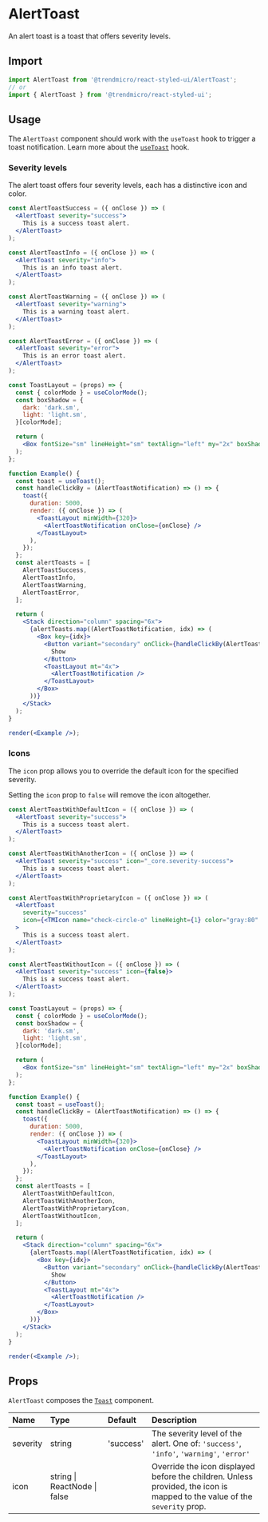 # AlertToast

An alert toast is a toast that offers severity levels.

## Import

```js
import AlertToast from '@trendmicro/react-styled-ui/AlertToast';
// or
import { AlertToast } from '@trendmicro/react-styled-ui';
```

## Usage

The `AlertToast` component should work with the `useToast` hook to trigger a toast notification. Learn more about the [`useToast`](./usetoast) hook.

### Severity levels

The alert toast offers four severity levels, each has a distinctive icon and color.

```jsx noInline
const AlertToastSuccess = ({ onClose }) => (
  <AlertToast severity="success">
    This is a success toast alert.
  </AlertToast>
);

const AlertToastInfo = ({ onClose }) => (
  <AlertToast severity="info">
    This is an info toast alert.
  </AlertToast>
);

const AlertToastWarning = ({ onClose }) => (
  <AlertToast severity="warning">
    This is a warning toast alert.
  </AlertToast>
);

const AlertToastError = ({ onClose }) => (
  <AlertToast severity="error">
    This is an error toast alert.
  </AlertToast>
);

const ToastLayout = (props) => {
  const { colorMode } = useColorMode();
  const boxShadow = {
    dark: 'dark.sm',
    light: 'light.sm',
  }[colorMode];

  return (
    <Box fontSize="sm" lineHeight="sm" textAlign="left" my="2x" boxShadow={boxShadow} {...props} />
  );
};

function Example() {
  const toast = useToast();
  const handleClickBy = (AlertToastNotification) => () => {
    toast({
      duration: 5000,
      render: ({ onClose }) => (
        <ToastLayout minWidth={320}>
          <AlertToastNotification onClose={onClose} />
        </ToastLayout>
      ),
    });
  };
  const alertToasts = [
    AlertToastSuccess,
    AlertToastInfo,
    AlertToastWarning,
    AlertToastError,
  ];

  return (
    <Stack direction="column" spacing="6x">
      {alertToasts.map((AlertToastNotification, idx) => (
        <Box key={idx}>
          <Button variant="secondary" onClick={handleClickBy(AlertToastNotification)}>
            Show
          </Button>
          <ToastLayout mt="4x">
            <AlertToastNotification />
          </ToastLayout>
        </Box>
      ))}
    </Stack>
  );
}

render(<Example />);
```

### Icons

The `icon` prop allows you to override the default icon for the specified severity.

Setting the `icon` prop to `false` will remove the icon altogether.

```jsx noInline
const AlertToastWithDefaultIcon = ({ onClose }) => (
  <AlertToast severity="success">
    This is a success toast alert.
  </AlertToast>
);

const AlertToastWithAnotherIcon = ({ onClose }) => (
  <AlertToast severity="success" icon="_core.severity-success">
    This is a success toast alert.
  </AlertToast>
);

const AlertToastWithProprietaryIcon = ({ onClose }) => (
  <AlertToast
    severity="success"
    icon={<TMIcon name="check-circle-o" lineHeight={1} color="gray:80" />}
  >
    This is a success toast alert.
  </AlertToast>
);

const AlertToastWithoutIcon = ({ onClose }) => (
  <AlertToast severity="success" icon={false}>
    This is a success toast alert.
  </AlertToast>
);

const ToastLayout = (props) => {
  const { colorMode } = useColorMode();
  const boxShadow = {
    dark: 'dark.sm',
    light: 'light.sm',
  }[colorMode];

  return (
    <Box fontSize="sm" lineHeight="sm" textAlign="left" my="2x" boxShadow={boxShadow} {...props} />
  );
};

function Example() {
  const toast = useToast();
  const handleClickBy = (AlertToastNotification) => () => {
    toast({
      duration: 5000,
      render: ({ onClose }) => (
        <ToastLayout minWidth={320}>
          <AlertToastNotification onClose={onClose} />
        </ToastLayout>
      ),
    });
  };
  const alertToasts = [
    AlertToastWithDefaultIcon,
    AlertToastWithAnotherIcon,
    AlertToastWithProprietaryIcon,
    AlertToastWithoutIcon,
  ];

  return (
    <Stack direction="column" spacing="6x">
      {alertToasts.map((AlertToastNotification, idx) => (
        <Box key={idx}>
          <Button variant="secondary" onClick={handleClickBy(AlertToastNotification)}>
            Show
          </Button>
          <ToastLayout mt="4x">
            <AlertToastNotification />
          </ToastLayout>
        </Box>
      ))}
    </Stack>
  );
}

render(<Example />);
```

## Props

`AlertToast` composes the [`Toast`](./toast) component.

| Name | Type | Default | Description |
| :--- | :--- | :------ | :---------- |
| severity | string | 'success' | The severity level of the alert. One of: `'success'`, `'info'`, `'warning'`, `'error'` |
| icon | string \| ReactNode \| false | | Override the icon displayed before the children. Unless provided, the icon is mapped to the value of the `severity` prop. |
